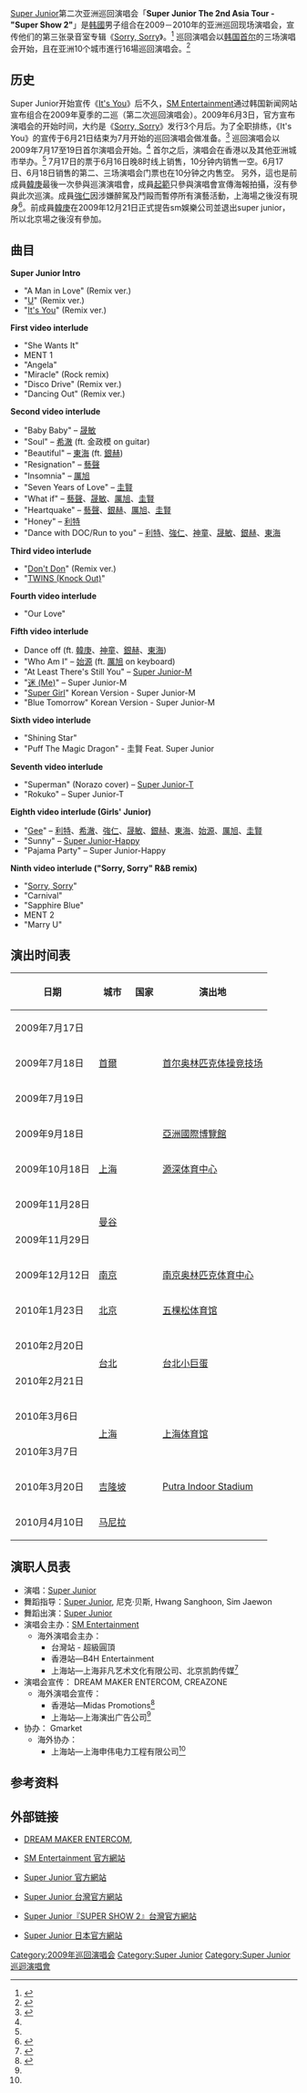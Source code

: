 {{Infobox concert tour
| concert_tour_name = Super Junior第二次亚洲巡回演唱会<br /> "Super Show 2"
| image             = Supershow2.jpg
| image_caption     = 《Super Show 2》演唱会宣传海报
| artist            = [[Super_Junior|Super Junior]]
| album             = 《[[Sorry,_Sorry|Sorry, Sorry]]》
| start_date        = 2009年7月17日
| end_date          = 2010月4月10日
| number_of_legs    = 2
| number_of_shows   = 15
| last_tour         = ''[[Super_Show|Super Show]]'' <br /> (2008/2009)
| this_tour         = '''''Super Show 2''''' <br /> (2009/2010)
| next_tour         = ''[[Super_Show_3|Super Show 3]]''<br /> (2010/2011)
| location          = {{KOR}} 3<br /> {{CHN}} 6<br /> {{THA}} 2<br /> {{TWN}} 2<br /> {{MYS}} 1<br /> {{PHL}} 1<br />
}}
[[Super_Junior|Super Junior]]第二次亚洲巡回演唱会「'''Super Junior The 2nd Asia Tour - "Super Show 2"'''」是[[韩國|韩國]]男子组合{{lang|en|[[Super_Junior|Super Junior]]}}在2009－2010年的亚洲巡回现场演唱会，宣传他们的第三张录音室专辑《[[Sorry,_Sorry|Sorry, Sorry]]》。<ref name="tour">{{cite news|author=Lee Mi-hye|title=Super Junior to hold 2nd Asia tour|work=Newsen|pages=1|url=http://news.joins.com/article/3632982.html?ctg=15|date=2009-06-03|accessdate=2009-06-03|language=Ko|deadurl=yes|archiveurl=https://archive.today/20090603044418/http://news.joins.com/article/3632982.html?ctg=15|archivedate=2009-06-03}}</ref> 巡回演唱会以[[韩国|韩国]][[首尔|首尔]]的三场演唱会开始，且在亚洲10个城市進行16場巡回演唱会。<ref name="interview">{{cite news|author=Kim Un-im|title=Super Show press conference|work=MK|pages=1|url=http://news.mk.co.kr/outside/view.php?year=2009&no=390754|date=2009-07-18|accessdate=2009-07-20|language=Ko|deadurl=yes|archiveurl=https://archive.is/20130112102435/http://news.mk.co.kr/outside/view.php?year=2009&no=390754|archivedate=2013-01-12}}</ref>

== 历史 ==
Super Junior开始宣传《[[It's_You|It's You]]》后不久，[[SM_Entertainment|SM Entertainment]]通过韩国新闻网站宣布组合在2009年夏季的二巡（第二次巡回演唱会）。2009年6月3日，官方宣布演唱会的开始时间，大约是《[[Sorry,_Sorry|Sorry, Sorry]]》发行3个月后。为了全职排练，《It's You》的宣传于6月21日结束为7月开始的巡回演唱会做准备。<ref name="official">{{Cite web |url=http://superjunior.smtown.com/ |title=官网 |accessdate=2009-08-30 |archive-date=2017-11-08 |archive-url=https://web.archive.org/web/20171108214141/http://superjunior.smtown.com/ |dead-url=no }}</ref>
巡回演唱会以2009年7月17至19日首尔演唱会开始。<ref name="tour" /> 首尔之后，演唱会在香港以及其他亚洲城市举办。<ref name="interview" /> 7月17日的票于6月16日晚8时线上销售，10分钟内销售一空。6月17日、6月18日销售的第二、三场演唱会门票也在10分钟之内售空。
另外，這也是前成員[[韓庚|韓庚]]最後一次參與巡演演唱會，成員[[起範|起範]]只參與演唱會宣傳海報拍攝，沒有參與此次巡演。成員[[強仁|強仁]]因涉嫌醉駕及鬥毆而暫停所有演藝活動，上海場之後沒有現身<ref>{{cite news|title=SJ强仁退伍暂不归队 曾因涉嫌醉驾斗殴暂停事业|url=http://www.chinanews.com/yl/2012/04-17/3824316.shtml|publisher=中国新闻网|date=2012年4月17日|accessdate=2017年5月5日|archive-date=2020年4月12日|archive-url=https://web.archive.org/web/20200412214948/http://www.chinanews.com/yl/2012/04-17/3824316.shtml|dead-url=no}}</ref>。前成員[[韓庚|韓庚]]在2009年12月21日正式提告sm娛樂公司並退出super junior，所以北京場之後沒有參加。

== 曲目 ==
{{col-begin}}
{{col-2}}

'''Super Junior Intro'''
*"A Man in Love" (Remix ver.)
*"[[U_(Super_Junior)|U]]" (Remix ver.)
*"[[It's_You|It's You]]" (Remix ver.)
'''First video interlude'''
*"She Wants It"
*MENT 1
*"Angela"
*"Miracle" (Rock remix)
*"Disco Drive" (Remix ver.)
*"Dancing Out" (Remix ver.)
'''Second video interlude'''
*"Baby Baby" – [[晟敏|晟敏]]
*"Soul" – [[希澈|希澈]] (ft. 金政模 on guitar)
*"Beautiful" – [[東海_(藝人)|東海]] (ft. [[銀赫|銀赫]])
*"Resignation" – [[藝聲|藝聲]]
*"Insomnia" – [[厲旭|厲旭]]
*"Seven Years of Love" – [[圭賢|圭賢]]
*"What if" – [[藝聲|藝聲]]、[[晟敏|晟敏]]、[[厲旭|厲旭]]、[[圭賢|圭賢]]
*"Heartquake" – [[藝聲|藝聲]]、[[銀赫|銀赫]]、[[厲旭|厲旭]]、[[圭賢|圭賢]]
*"Honey" – [[利特|利特]]
*"Dance with DOC/Run to you" – [[利特|利特]]、[[強仁|強仁]]、[[神童_(藝人)|神童]]、[[晟敏|晟敏]]、[[銀赫|銀赫]]、[[東海_(藝人)|東海]]
'''Third video interlude'''
*"[[Don't_Don|Don't Don]]" (Remix ver.)
*"[[SuperJunior05_(TWINS)|TWINS (Knock Out)]]"

{{col-2}}

'''Fourth video interlude'''
*"Our Love"
'''Fifth video interlude'''
*Dance off (ft. [[韓庚|韓庚]]、[[神童_(藝人)|神童]]、[[銀赫|銀赫]]、[[東海_(藝人)|東海]])
*"Who Am I" – [[始源|始源]] (ft. [[厲旭|厲旭]] on keyboard)
*"At Least There's Still You" – [[Super_Junior-M|Super Junior-M]]
*"[[迷_(Me)|迷 (Me)]]" – Super Junior-M
*"[[Super_Girl|Super Girl]]" Korean Version - Super Junior-M
*"Blue Tomorrow" Korean Version - Super Junior-M
'''Sixth video interlude'''
*"Shining Star"
*"Puff The Magic Dragon" - 圭賢 Feat. Super Junior
'''Seventh video interlude'''
*"Superman" (Norazo cover) – [[Super_Junior-T|Super Junior-T]]
*"Rokuko" – Super Junior-T
'''Eighth video interlude (Girls' Junior)'''
*"[[Gee_(專輯)|Gee]]" – [[利特|利特]]、[[希澈|希澈]]、[[強仁|強仁]]、[[晟敏|晟敏]]、[[銀赫|銀赫]]、[[東海_(藝人)|東海]]、[[始源|始源]]、[[厲旭|厲旭]]、[[圭賢|圭賢]]
*"Sunny" – [[Super_Junior-Happy|Super Junior-Happy]]
*"Pajama Party" – Super Junior-Happy
'''Ninth video interlude ("Sorry, Sorry" R&B remix)'''
*"[[Sorry,_Sorry|Sorry, Sorry]]"
*"Carnival"
*"Sapphire Blue"
*MENT 2
*"Marry U"

{{col-end}}

== 演出时间表 ==
{| class="wikitable" width=60%
!日期!!城市!!国家!!演出地
|-
| 2009年7月17日
|rowspan="3"| [[首爾|首爾]]
|rowspan="3"| {{KOR}}
|rowspan="3"| [[首尔奥林匹克体操竞技场|首尔奥林匹克体操竞技场]]
|-
| 2009年7月18日
|-
| 2009年7月19日
|-
| 2009年9月18日
|rowspan="1" colspan="2"| {{HK}}
| [[亞洲國際博覽館|亞洲國際博覽館]]
|-
| 2009年10月18日
| [[上海|上海]]
| {{CHN}}
| [[源深体育中心|源深体育中心]]
|-
| 2009年11月28日
|rowspan="2"| [[曼谷|曼谷]]
|rowspan="2"| {{THA}}
|rowspan="2"| {{link-en|Impact, Muang Thong Thani|Impact, Muang Thong Thani|Impact Arena}}
|-
| 2009年11月29日
|-
| 2009年12月12日
| [[南京|南京]]
|rowspan="2"| {{CHN}}
| [[南京奥林匹克体育中心|南京奥林匹克体育中心]]
|-
| 2010年1月23日
| [[北京|北京]]
| [[五棵松体育馆|五棵松体育馆]]
|-
| 2010年2月20日
|rowspan="2"| [[台北|台北]]
|rowspan="2"| {{TWN}}
|rowspan="2"| [[台北小巨蛋|台北小巨蛋]]
|-
| 2010年2月21日
|-
| 2010年3月6日
|rowspan="2"| [[上海|上海]]
|rowspan="2"| {{CHN}}
|rowspan="2"| [[上海体育馆|上海体育馆]]
|-
| 2010年3月7日
|-
| 2010年3月20日
| [[吉隆坡|吉隆坡]]
| {{MYS}}
| [[布特拉室內體育館|Putra Indoor Stadium]]
|-
| 2010月4月10日
| [[马尼拉|马尼拉]]
| {{PHL}}
| {{link-en|Araneta Coliseum|Araneta Coliseum}}
|}

== 演职人员表 ==
* 演唱：[[Super_Junior|Super Junior]]
* 舞蹈指导：[[Super_Junior|Super Junior]], 尼克·贝斯, Hwang Sanghoon, Sim Jaewon
* 舞蹈出演：[[Super_Junior|Super Junior]]
* 演唱会主办：[[SM_Entertainment|SM Entertainment]]
** 海外演唱会主办：
***台灣站 - 超級圓頂
***香港站—B4H Entertainment
***上海站—上海非凡艺术文化有限公司、北京凯韵传媒<ref name="shanghai">{{cite web | publisher = 搜狐 | title = SJ2009上海演唱会 | url = http://korea.sohu.com/s2009/sj09/ | author = 搜狐新韩线 | date = 2009-09-10 | accessdate = 2009-09-13 | archive-date = 2009-09-30 | archive-url = https://web.archive.org/web/20090930144755/http://korea.sohu.com/s2009/sj09/ | dead-url = no }}</ref>
* 演唱会宣传： DREAM MAKER ENTERCOM, CREAZONE
** 海外演唱会宣传：
***香港站—Midas Promotions<ref>{{cite web | publisher = Midas Promotions | title = Super Junior 2009 Schedule | url = http://www.midaspromotions.com/superjunior082709.html | author = Midas Promotions | date = 2009-09-05 | accessdate = 2009-09-06 }}{{dead link|date=2017年11月 |bot=InternetArchiveBot |fix-attempted=yes }}</ref>
***上海站—上海演出广告公司<ref name="shanghai"/>
* 协办： Gmarket
**海外协办：
***上海站—上海申伟电力工程有限公司<ref name="shanghai"/>

== 参考资料 ==
{{reflist|2}}

== 外部链接 ==
* {{ko icon}} [https://web.archive.org/web/20090525134334/http://www.dment.co.kr/ DREAM MAKER ENTERCOM],
* {{ko icon}} [http://www.smtown.com/ SM Entertainment 官方網站]{{Wayback|url=http://www.smtown.com/ |date=20060424164456 }}
* {{ko icon}} [http://superjunior.smtown.com/ Super Junior 官方網站]{{Wayback|url=http://superjunior.smtown.com/ |date=20171108214141 }}
* {{zh-tw icon}} [http://www.avex.com.tw/superjunior/ Super Junior 台灣官方網站]{{Wayback|url=http://www.avex.com.tw/superjunior/ |date=20090318102958 }}
* {{zh-tw icon}} [http://www.avex.com.tw/superjunior/supershow2/ Super Junior『SUPER SHOW 2』台灣官方網站]{{Wayback|url=http://www.avex.com.tw/superjunior/supershow2/ |date=20100117055444 }}
* {{jp icon}} [http://superjunior-jp.net/ Super Junior 日本官方網站]{{Wayback|url=http://superjunior-jp.net/ |date=20131205102022 }}

{{Super Junior}}

[[Category:2009年巡回演唱会|Category:2009年巡回演唱会]]
[[Category:Super_Junior|Category:Super Junior]]
[[Category:Super_Junior巡迴演唱會|Category:Super Junior巡迴演唱會]]